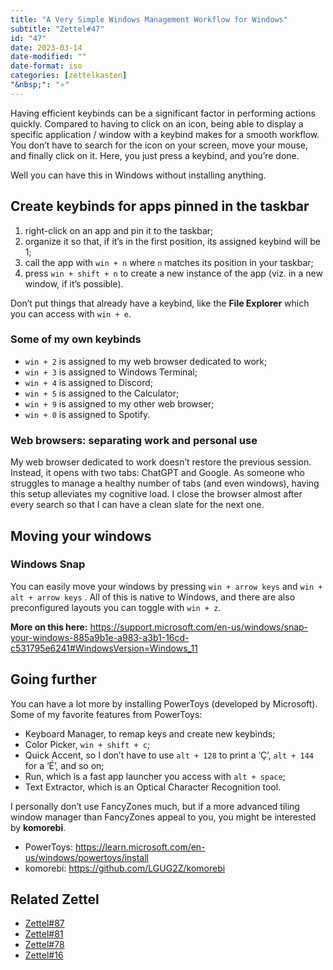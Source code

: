 ```yaml
---
title: "A Very Simple Windows Management Workflow for Windows"
subtitle: "Zettel#47"
id: "47"
date: 2023-03-14
date-modified: ""
date-format: iso
categories: [zettelkasten]
"&nbsp;": "⭐"
---
```

Having efficient keybinds can be a significant factor in performing actions quickly. Compared to having to click on an icon, being able to display a specific application / window with a keybind makes for a smooth workflow. You don't have to search for the icon on your screen, move your mouse, and finally click on it. Here, you just press a keybind, and you're done.

Well you can have this in Windows without installing anything.

## Create keybinds for apps pinned in the taskbar

1. right-click on an app and pin it to the taskbar;
2. organize it so that, if it's in the first position, its assigned keybind will be 1;
3. call the app with `win + n` where `n` matches its position in your taskbar;
4. press `win + shift + n` to create a new instance of the app (viz. in a new window, if it's possible).

Don't put things that already have a keybind, like the **File Explorer** which you can access with `win + e`.

### Some of my own keybinds

* `win + 2` is assigned to my web browser dedicated to work;
* `win + 3` is assigned to Windows Terminal;
* `win + 4` is assigned to Discord;
* `win + 5` is assigned to the Calculator;
* `win + 9` is assigned to my other web browser;
* `win + 0` is assigned to Spotify.

### Web browsers: separating work and personal use

My web browser dedicated to work doesn't restore the previous session. Instead, it opens with two tabs: ChatGPT and Google. As someone who struggles to manage a healthy number of tabs (and even windows), having this setup alleviates my cognitive load. I close the browser almost after every search so that I can have a clean slate for the next one.

## Moving your windows

### Windows Snap

You can easily move your windows by pressing `win + arrow keys` and `win + alt + arrow keys` . All of this is native to Windows, and there are also preconfigured layouts you can toggle with `win + z`.

**More on this here:**
<https://support.microsoft.com/en-us/windows/snap-your-windows-885a9b1e-a983-a3b1-16cd-c531795e6241#WindowsVersion=Windows_11>

## Going further

You can have a lot more by installing PowerToys (developed by Microsoft). Some of my favorite features from PowerToys:

* Keyboard Manager, to remap keys and create new keybinds;
* Color Picker, `win + shift + c`;
* Quick Accent, so I don't have to use `alt + 128` to print a 'Ç', `alt + 144` for a 'É', and so on;
* Run, which is a fast app launcher you access with `alt + space`;
* Text Extractor, which is an Optical Character Recognition tool.

I personally don't use FancyZones much, but if a more advanced tiling window manager than FancyZones appeal to you, you might be interested by **komorebi**.

* PowerToys: <https://learn.microsoft.com/en-us/windows/powertoys/install>
* komorebi: <https://github.com/LGUG2Z/komorebi>

## Related Zettel

* [Zettel#87](/zettel/87)
* [Zettel#81](/zettel/81)
* [Zettel#78](/zettel/78)
* [Zettel#16](/zettel/16)
